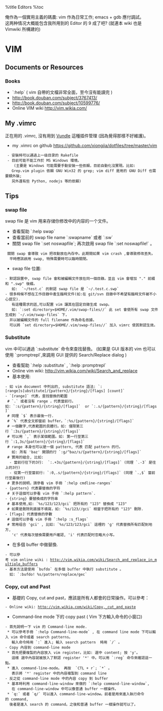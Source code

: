 %title Editors
%toc

俺作為一個實用主義的碼農: vim 作為日常工作; emacs + gdb 應付調試。<br>
这两种情况大概能包含我所用到的 Editor 的 9 成了吧?
(就連本 wiki 也是 Vimwiki 所構建的)

= VIM =
== Documents or Resources ==
=== Books ===
* `:help` ( vim 自帶的文檔非常全面，至今沒有能讀完 )
* <Learning the vi and Vim Editors> http://book.douban.com/subject/3767413/
* <Practical Vim> http://book.douban.com/subject/10599776/
* Online VIM wiki http://vim.wikia.com/

== My .vimrc ==
正在用的 .vimrc, 沒有用到 [[https://github.com/gmarik/Vundle.vim|Vundle]] 這種插件管理
(因為覺得那樣不好維護)。
* my .vimrc on github https://github.com/xiongjia/dotfiles/tree/master/vim 
  - 安裝時可以通過上一级目录的 Rakefile 
  - 目前可能不能工作於 MS Windows 環境。<br>
    (主要是 Windows 可能需要手動安裝一些依賴，目前自動化沒實現。比如: 
    Grep.vim plugin 依賴 GNU Win32 的 grep; vim diff 是用的 GNU Diff 也需要額外裝;
    另外還有些 Python, nodejs 等的依賴)

== Tips ==
=== swap file ===
swap file 是 vim 用来存储你修改中的内容的一个文件。
* 查看幫助 `:help swap`  
* 查看當前的 swap file name `:swapname` 或者 `:sw`
* 關閉 swap file `:set noswapfile`; 再次啟用 swap file `:set noswapfile!` 。 <br>
  關閉 swap 會導致 vim 把改動放在內存中。此期間如果 vim crash ,會導致修改丟失。<br>
  平時應該啟用 swap, 特殊需要時可以臨時關閉。
* swap file 位置:
 - 默認設置中, swap file 會和被編輯文件放在同一個目錄。並且 vim 會增加 "." 前綴和 ".swp" 後綴。<br>
   如:  `~/test.c` 的默認 swap file 是 `~/.test.c.swp`
 - 很多時候不想在工作目錄中產生臨時文件(如:在 git/svn 目錄中不希望有臨時文件被不小心提交).<br>
   有這種需求的話,可以配置 vim 讓其在固定目錄生成 swap。<br>
   如: `:set directory=$HOME/.vim/swap-files//` 此 set 會使所有 swap 文件生成到 `~/.vim/swap-files` 下，
   并以被編輯文件的 full filename 作為命名依據。
   可以將 `set directory=$HOME/.vim/swap-files//` 加入 vimrc 使其默認生效。

=== Substitute ===
vim 中可以通過 `:substitute` 命令來查找替換。
(如果是 GUI 版本的 vim 也可以使用 `:promptrepl`,來調用 GUI 提供的 Search/Replace dialog )
* 查看幫助 `:help :substitute` , `:help :promptrepl`
* Online vim wiki: http://vim.wikia.com/wiki/Search_and_replace
* 基本使用: 
 - 如 vim document 中列出的, substitute 語法: `:[range]s[ubstitute]/{pattern}/{string}/[flags] [count]`
 - `[range]` 代表，查找替換的範圍
  # `.` 或者沒有 range ，代表當前行。如: `:s/{pattern}/{string}/[flags]`  or `:.s/{pattern}/{string}/[flags]`
  # 同理 `$` 表示最後一行.
  # `%` 代表全文即當前 buffer。`:%s/{pattern}/{string}/[flags]` 
  # 一個數字,代表範圍的具體行。如: 僅限第三行 `:3s/{pattern}/{string}/[flags]` 
  # 可以用 `,` 表示某個範圍。如: 第一行至第三行 `:1,3s/{pattern}/{string}/[flags]`
  # range 本身也可以是一個 pattern, 代表 匹配 pattern 的行。
    如: 所有 'baz' 開頭的行 `:g/^baz/s/{pattern}/{string}/[flags]`
  # 實用的組合, 比如: 
   - 當前行往下的3行:  `:.+3s/{pattern}/{string}/[flags]` (同理 `.-3` 是往上的3行)
   - 從第一行至當前行: `:0,.s/{pattern}/{string}/[flags]` (同理 `.,$` 當前行至最後行) 
  # 更多的說明，請參看 vim 手冊 `:help cmdline-ranges`
 - {pattern} 代表要替換的字符
  # 关于這個可以參看 vim 手冊 `:help pattern`. 
 - {string} 要替換成的字符串
  # 基本使用,如: `%s/123/123/gci` 把所有的 "123" 替換成 "123"
  # 如果是刪除則直接不填寫，如: `%s/123//gci` 相當于把所有的 "123" 刪除.
 - [flags] 代表替換的參數
  # 這個可以參看 vim 手冊 `:help :s_flags` 
  # 常用组合 'gci' , 比如: `%s/123/123/gci` 這裡的 'g' 代表替換所有匹配到地方, 
    'c' 代表每次替換需要用戶確認, 'i' 代表匹配时忽略大小写。

* 在多個 buffer 中做替換.
 - 可以參考 vim online wiki : http://vim.wikia.com/wiki/Search_and_replace_in_multiple_buffers
 - 基本方法是使用 `bufdo` 在多個 buffer 中執行 substitute 。
   如: `:bufdo! %s/pattern/replace/gec` <br>


=== Copy, cut and Past ===
* 基礎的 Copy, cut and past，應該是所有人都會的日常操作。可以參考：
 - Online wiki: http://vim.wikia.com/wiki/Copy,_cut_and_paste
* Command-line mode 下的 copy past ( Vim 下方輸入命令的小窗口)
 - 首先說明一下 vim 的 Command-line mode.
  * 可以參考手冊 `:help Command-line-mode` , 在 command line mode 下可以輸入 vim 命令或者 search patterns。
    輸入命令時用 `:` 進入; 輸入 search pattern  時用 `/` 。
 - Copy 內容到 command-line mode
  * 首先把要複製的內容放入 vim register。比如: 選中 content; 按 'y'。 
    這樣 選中內容就被放入了默認 register '*' 中。可以用 `:reg` 命令來確認這一點。
  * 進入 command-line-mode。 再按  `CTL + r`; `*` 。
    表示將 '*' register 中的內容複製到 command line 
 - 反之從 command-line mode 中的內容 copy 到 buffer 
  * 基本時利用 command-line-window 來做的 `:help command-line-window`,
    在 command-line-window 中可以像普通 buffer 一樣操作。
  * `q:` 或者 `q/` 可以進入 command-line-window。前者是用來進入執行命令的 command,
   後者是進入 search 的 command。之後和普通 buffer 一樣操作就可以了。

